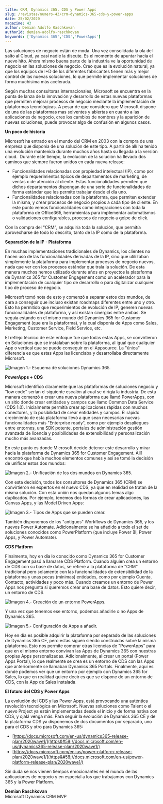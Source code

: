 ```yaml
---
title: CRM, Dynamics 365, CDS y Power Apps
slug: /revistas/numero-43/crm-dynamics-365-cds-y-power-apps
date: 25/02/2020
magazine: 43
author: Demian Adolfo Raschkovan
authorId: demian-adolfo-raschkovan
keywords: ['Dynamics 365','CDS','PowerApps']
---
```



<ArticleHeader frontmatter={props.pageContext.frontmatter} />



Las soluciones de negocio están de moda. Una vez consolidada la ola del salto al Cloud, ya casi nadie la discute. Es el momento de apuntar hacia el nuevo hito. Ahora mismo buena parte de la industria ve la oportunidad de negocio en las soluciones de negocio. Creo que es la evolución natural, ya que los equipos de I+D de los diferentes fabricantes tienen más y mejor control de las nuevas soluciones, lo que permite implementar soluciones de forma muchísima más acelerada.

Según muchas consultoras internacionales, Microsoft se encuentra en la punta de lanza de la innovación y desarrollo de estas nuevas plataformas que permiten mejorar procesos de negocio mediante la implementación de plataformas tecnológicas. A pesar de que considero que Microsoft dispone de una de las plataformas mas solventes y abiertas en cuanto a las aplicaciones de negocio, creo los cambios de nombres y la aparición de nuevas soluciones, puede provocar algo de confusión en algunos casos.

**Un poco de historia**

Microsoft ha entrado en el mundo del CRM en 2003 con la compra de una empresa que disponía de una solución de este tipo. A partir de allí ha tenido una evolución mantenida durante muchos años hasta su llegada a la versión cloud.  Durante este tiempo, la evolución de la solución ha llevado dos caminos que siempre fueron unidos en cada nueva release:

- Funcionalidades relacionadas con propiedad intelectual (IP), como por ejemplo requerimientos típicos de departamentos de marketing, de ventas o de atención al cliente. Estas funcionalidades permiten que dichos departamentos dispongan de una serie de funcionalidades de forma estándar que les permite trabajar desde el día uno.
- Funcionalidades relacionadas con la plataforma, que permiten extender la misma, y crear procesos de negocio propios a cada tipo de cliente. En este punto vemos funcionalidades como integraciones con toda la plataforma de Office365, herramientas para implementar automatismos o validaciones configurables, procesos de negocio a golpe de click.


Con la compra del "CRM", se adquiría toda la solución, que permitía aprovecharse de todo lo descrito, tanto de la IP como de la plataforma.

**Separación de la IP - Plataforma**

En muchas implementaciones tradicionales de Dynamics, los clientes no hacen uso de las funcionalidades derivadas de la IP, sino que utilizaban simplemente la plataforma para implementar procesos de negocio nuevos, nada que ver con los procesos estándar que traía la solución. De esta manera muchos hemos utilizado durante años en proyectos la plataforma de Dynamics 365 for Customer Engagement como un acelerador para la implementación de cualquier tipo de desarrollo o para digitalizar cualquier tipo de proceso de negocio.

Microsoft tomó nota de esto y comenzó a separar estos dos mundos, de cara a conseguir que incluso existan roadmaps diferentes entre uno y otro. Esto ha permitido que requerimientos de evolución de IP, generen nuevas funcionalidades de plataforma, y así existan sinergias entre ambas. Se seguía estando en el mismo mundo del Dynamics 365 for Customer Engagement (que era la plataforma), y la cual disponía de Apps como Sales, Marketing, Customer Service, Field Service, etc.

El reflejo técnico de este enfoque fue que todas estas Apps, se convirtieron en Soluciones que se instalaban sobre la plataforma, al igual que cualquier App o vertical que se puede conseguir en el Appsource. La "única" diferencia es que estas Apps las licenciaba y desarrollaba directamente Microsoft.

![Imagen 1.- Esquema de soluciones Dynamics 365.](../../../images/numero43/crm-dynamics-365-cds-y-power-apps/image1.png)

**PowerApps + CDS**

Microsoft identificó claramente que las plataformas de soluciones negocio y "low code" serían el siguiente escalón al cual se dirigía la industria. De esta manera comenzó a crear una nueva plataforma que llamó PowerApps, con un sitio donde crear entidades y campos que llamo Common Data Service (CDS 1.0). Inicialmente permitía crear aplicaciones rápidas con muchos conectores, y la posibilidad de crear entidades y campos. El rápido crecimiento de esta plataforma llevó a que sean necesarias nuevas funcionalidades más "Enterprise ready", como por ejemplo despliegues entre entornos, una SDK potente, portales de administración gestión avanzada de licencia y posibilidades de extensibilidad y personalización mucho más avanzadas.

En este punto es donde Microsoft decide detener este desarrollo y mirar hacia la plataforma de Dynamics 365 for Customer Engagement. Allí encontró que había muchos elementos comunes y así se tomó la decisión de unificar estos dos mundos:

![Imagen 2.- Unificación de los dos mundos en Dynamics 365.](../../../images/numero43/crm-dynamics-365-cds-y-power-apps/image2.png)

Con esta decisión, todos los consultores de Dynamics 365 (CRM) se convirtieron en expertos en el nuevo CDS, ya que en realidad se tratan de la misma solución. Con esta unión nos quedan algunos temas algo duplicados. Por ejemplo, tenemos dos formas de crear aplicaciones, las Canvas Apps, y las Model Driven Apps:

![Imagen 3.- Tipos de Apps que se pueden crear.](../../../images/numero43/crm-dynamics-365-cds-y-power-apps/image3.png)

También disponemos de los "antiguos" Workflows de Dynamics 365, y los nuevos Power Automate. Adicionalmente se ha añadido a todo el set de soluciones conocidos como PowerPlatform (que incluye Power BI, Power Apps, y Power Automate).

**CDS Platform**

Finalmente, hoy en día lo conocido como Dynamics 365 for Customer Engagement pasó a llamarse CDS Platform. Cuando alguien crea un entorno de CDS con su base de datos, se refiere a la plataforma de "CRM" tradicional pero solamente con las funcionalidades de extensibilidad de la plataforma y unas pocas (mínimas) entidades, como por ejemplo Cuenta, Contacto, actividades y poco más. Cuando creamos un entorno de Power Apps nos pregunta si queremos crear una base de datos. Esto quiere decir, un entorno de CDS.

![Imagen 4.- Creación de un entorno PowerApps.](../../../images/numero43/crm-dynamics-365-cds-y-power-apps/image4.png)

Y una vez que tenemos ese entorno, podemos añadirle o no Apps de Dynamics 365.

![Imagen 5.- Configuración de Apps a añadir.](../../../images/numero43/crm-dynamics-365-cds-y-power-apps/image5.png)

Hoy en día es posible adquirir la plataforma por separado de las soluciones de Dynamics 365 CE, pero estas siguen siendo construidas sobre la misma plataforma. Esto nos permite comprar otras licencias de "PowerApps" para que en el mismo entorno convivan las Apps de Dynamics 365 con nuestras propias Apps personalizadas. Adicionalmente, al crear un portal (Power Apps Portal), lo que realmente se crea es un entorno de CDS con las Apps que anteriormente se llamaban Dynamics 365 Portals. Finalmente, aquí es donde podemos ver que un entorno por ejemplo con Dynamics 365 for Sales, lo que en realidad quiere decir es que se dispone de un entorno de CDS, con la App de Sales instalada.

**El futuro del CDS y Power Apps**

La evolución del CDS y las Power Apps, está provocando una auténtica revolución tecnológica en Microsoft. Nuevas soluciones como Talent o el nuevo Project ya están implementadas desde el inicio y de forma nativa con CDS, y ojalá venga más. Para seguir la evolución de Dynamics 365 CE y de la plataforma CDS ya disponemos de dos documentos por separado, uno para el CDS y otro para Dynamics 365:

- [https://docs.microsoft.com/en-us/dynamics365-release-plan/2020wave1/](https&#58;//docs.microsoft.com/en-us/dynamics365-release-plan/2020wave1/)
- [https://docs.microsoft.com/en-us/power-platform-release-plan/2020wave1/](https&#58;//docs.microsoft.com/en-us/power-platform-release-plan/2020wave1/)


Sin duda se nos vienen tiempos emocionantes en el mundo de las aplicaciones de negocio y en especial a los que trabajamos con Dynamics 365 y la Power Platform.

**Demian Raschkovan** <br />
Microsoft Dynamics CRM MVP
